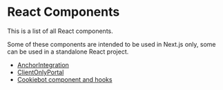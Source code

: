 # React Components

This is a list of all React components.

Some of these components are intended to be used in Next.js only, some can be used in a standalone React project.


- [AnchorIntegration](./anchor-integration)
- [ClientOnlyPortal](./client-only-portal)
- [Cookiebot component and hooks](./cookiebot)
